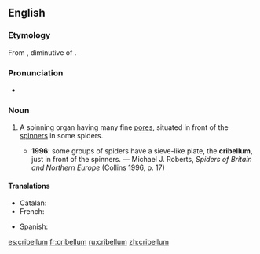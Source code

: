 ==English==
{{wikipedia}}

===Etymology===
From {{etyl|la|en}} {{term|cribellum|lang=la}}, diminutive of {{term|cribrum||sieve|lang=la}}.

===Pronunciation===
* {{IPA|/kɹɪˈbɛləm/|lang=en}}

===Noun===
{{en-noun|cribella}}

# {{context|zoology|lang=en}} A spinning organ having many fine [[pores]], situated in front of the [[spinner]]s in some spiders.
#* '''1996''': some groups of spiders have a sieve-like plate, the '''cribellum''', just in front of the spinners. — Michael J. Roberts, ''Spiders of Britain and Northern Europe'' (Collins 1996, p. 17)

====Translations====
{{trans-top|spinning organ}}
* Catalan: {{t|ca|cribel|m}}
* French: {{t+|fr|cribellum|m}}
{{trans-mid}}
* Spanish: {{t|es|cribelo|m}}
{{trans-bottom}}

[[es:cribellum]]
[[fr:cribellum]]
[[ru:cribellum]]
[[zh:cribellum]]